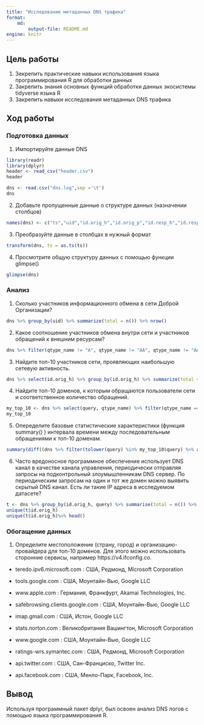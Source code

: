 ---
title: "Исследование метаданных DNS трафика"
format: 
    md:
        output-file: README.md
engine: knitr
---

## Цель работы

1.  Зекрепить практические навыки использования языка программирования R для обработки данных
2.  Закрепить знания основных функций обработки данных экосистемы tidyverse языка R
3.  Закрепить навыки исследования метаданных DNS трафика

## Ход работы

### Подготовка данных

1.  Импортируйте данные DNS

```{r}
library(readr)
library(dplyr)
header <- read_csv("header.csv")
header
```

```{r}
dns <- read.csv("dns.log",sep ='\t')
dns
```

2.  Добавьте пропущенные данные о структуре данных (назначении столбцов)

```{r}
names(dns) <- c("ts","uid","id.orig_h","id.orig_p","id.resp_h","id.resp_p","proto","trans_id","query","qclass","qclass_name","qtype","qtype_name","rcode","rcode_name","AA","TC", "RD","RA","Z","answers","TTLs","rejected")
```

3.  Преобразуйте данные в столбцах в нужный формат

```{r}
transform(dns, ts = as.ts(ts))
```

4.  Просмотрите общую структуру данных с помощью функции glimpse()

```{r}
glimpse(dns)
```

### Анализ

1.  Сколько участников информационного обмена в сети Доброй Организации?

```{r}
dns %>% group_by(uid) %>% summarize(total = n()) %>% nrow()
```

2.  Какое соотношение участников обмена внутри сети и участников обращений к внешним ресурсам?

```{r}
dns %>% filter(qtype_name != "A", qtype_name != "AA", qtype_name != "AAA", qtype_name != "AAAA") %>% group_by(uid) %>% summarize(total = n()) %>% nrow() / dns %>% filter(qtype_name == "A"|qtype_name == "AA"| qtype_name == "AAA" | qtype_name == "AAAA") %>% group_by(uid) %>% summarize(total = n()) %>% nrow()
```

3.  Найдите топ-10 участников сети, проявляющих наибольшую сетевую активность.

```{r}
dns %>% select(id.orig_h) %>% group_by(id.orig_h) %>% summarize(total = n()) %>% arrange(desc(total)) %>% head(10)
```

4.  Найдите топ-10 доменов, к которым обращаются пользователи сети и соответственное количество обращений.

```{r}
my_top_10 <- dns %>% select(query, qtype_name) %>% filter(qtype_name == "A"|qtype_name == "AA"| qtype_name == "AAA" | qtype_name == "AAAA") %>% group_by(query) %>% summarize(total = n()) %>% arrange(desc(total)) %>% head(10)
my_top_10
```

5.  Опеределите базовые статистические характеристики (функция summary() ) интервала времени между последовательным обращениями к топ-10 доменам.

```{r}
summary(diff((dns %>% filter(tolower(query) %in% my_top_10$query) %>% arrange(ts))$ts))
```

6.  Часто вредоносное программное обеспечение использует DNS канал в качестве канала управления, периодически отправляя запросы на подконтрольный злоумышленникам DNS сервер. По периодическим запросам на один и тот же домен можно выявить скрытый DNS канал. Есть ли такие IP адреса в исследуемом датасете?

```{r}
t <- dns %>% group_by(id.orig_h, query) %>% summarise(total = n()) %>% filter(total > 1)
unique(t$id.orig_h)
unique(t$id.orig_h)%>% head()
```

### Обогащение данных

1.  Определите местоположение (страну, город) и организацию-провайдера для топ-10 доменов. Для этого можно использовать сторонние сервисы, например https://v4.ifconfig.co.

-   teredo.ipv6.microsoft.com : США, Редмонд, Microsoft Corporation

-   tools.google.com : США, Моунтайн-Вью, Google LLC

-   www.apple.com : Германия, Франкфурт, Akamai Technologies, Inc.

-   safebrowsing.clients.google.com : США, Моунтайн-Вью, Google LLC

-   imap.gmail.com : США, Истон, Google LLC

-   stats.norton.com : Великобритания Вашингтон, Microsoft Corporation

-   www.google.com : США, Моунтайн-Вью, Google LLC

-   ratings-wrs.symantec.com : США, Редмонд, Microsoft Corporation

-   api.twitter.com : США, Сан-Франциско, Twitter Inc.

-   api.facebook.com : США, Менло-Парк, Facebook, Inc.

## Вывод

Используя программный пакет dplyr, был освоен анализ DNS логов с помощью языка программирования R.
